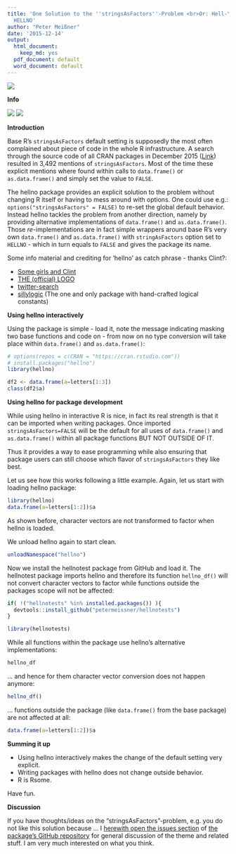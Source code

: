 ```yaml
---
title: 'One Solution to the ''stringsAsFactors''-Problem <br>Or: Hell-Yeah there is
  HELLNO'
author: "Peter Meißner"
date: '2015-12-14'
output:
  html_document:
    keep_md: yes
  pdf_document: default
  word_document: default
---
```

<!--
<div style="text-align:center;">
[![](blogpost/fig/logohellno100.png)](http://rtalk.org/strings-as-factors_hell-no_hex-sticker/) [![](blogpost/fig/clinthellno100.png)](https://twitter.com/zenrhino/status/623226883644129280) [![](blogpost/fig/hellno100.png)](https://cran.r-project.org/web/packages/hellno/index.html)
</div>
-->

![](blogpost/fig/hellno50.png)


**Info**

[![](http://www.r-pkg.org/badges/version/hellno)](https://cran.r-project.org/web/packages/hellno/index.html)
![](http://cranlogs.r-pkg.org/badges/grand-total/hellno)





**Introduction**



Base R's `stringsAsFactors` default setting is supposedly the 
  most often complained about piece of code in the whole R infrastructure. 
  A search through the source code of all CRAN packages in December 2015 ([Link](https://github.com/search?utf8=%E2%9C%93&q=user%3Acran+stringsAsFactors&type=Code))
  resulted in 3,492 mentions of `stringsAsFactors`. Most of the time these explicit 
  mentions where found within calls to `data.frame()` or `as.data.frame()` and 
  simply set the value to `FALSE`. 
  
  The hellno package provides an explicit solution to the problem without 
  changing R itself or having to mess around with options. One could use e.g.:
  `options("stringsAsFactors" = FALSE)` to re-set the global default behavior. 
  Instead hellno tackles the problem from another direction, namely by 
  providing alternative implementations of `data.frame()` and `as.data.frame()`. 
  Those *re*-implementations are in fact simple wrappers around base R's very own 
  `data.frame()` and `as.data.frame()` with `stringAsFactors` option set to 
  `HELLNO` - which in turn equals to `FALSE` and gives the package its name.
  
  Some info material and crediting for 'hellno' as catch phrase - thanks Clint?: 
  
  - [Some girls and Clint](https://twitter.com/zenrhino/status/623226883644129280)
  - [THE (official) LOGO](http://rtalk.org/strings-as-factors_hell-no_hex-sticker/)
  - [twitter-search](https://twitter.com/search?q=stringsAsFactors%3DHELLNO&src=typd) 
  - [sillylogic](https://github.com/nutterb/sillylogic/blob/master/README.md) (The one and only package with hand-crafted logical constants)





**Using hellno interactively**

Using the package is simple - load it, note the message indicating masking two base functions and code on - from now on no type conversion will take place within `data.frame()` and `as.data.frame()`:

```r
# options(repos = c(CRAN = "https://cran.rstudio.com"))
# install.packages("hellno")
library(hellno)
```

```r
df2 <- data.frame(a=letters[1:3])
class(df2$a)
```



**Using hellno for package development**

While using hellno in interactive R is nice, in fact its real strength is 
that it can be imported when writing packages. 
Once imported `stringsAsFactors=FALSE` will be the default for all uses of 
`data.frame()` and `as.data.frame()` within all package functions BUT NOT OUTSIDE OF IT. 

Thus it provides a way to ease programming while also ensuring that package users can
still choose which flavor of `stringsAsFactors` they like best. 


Let us see how this works following a little example. Again, let us start with loading hellno package:

```r
library(hellno)
data.frame(a=letters[1:2])$a 
```

As shown before, character vectors are not transformed to factor when hellno is loaded.

We unload hellno again to start clean. 

```r
unloadNamespace("hellno")
```

Now we install the hellnotest package from GitHub and load it. The hellnotest package imports hellno and therefore its function `hellno_df()` will not convert character vectors to factor while functions outside the packages scope will not be affected: 


```r
if( !("hellnotests" %in% installed.packages()) ){
  devtools::install_github("petermeissner/hellnotests")
}

library(hellnotests)
```

While all functions within the package use hellno's alternative implementations:

```r
hellno_df
```

... and hence for them character vector conversion does not happen anymore:

```r
hellno_df()
```

... functions outside the package (like `data.frame()` from the base package) are not affected at all: 

```r
data.frame(a=letters[1:2])$a 
```





**Summing it up**


- Using hellno interactively makes the change of the default setting very explicit. 
- Writing packages with hellno does not change outside behavior. 
- R is Rsome. 


Have fun.





**Discussion**

If you have thoughts/ideas on the "stringsAsFactors"-problem, e.g. you do not like this solution because ... I [herewith open the issues section](https://github.com/petermeissner/hellno/issues) of [the package's GitHub repository](https://github.com/petermeissner/hellno) for general discussion of the theme and related stuff. I am very much interested on what you think. 


















